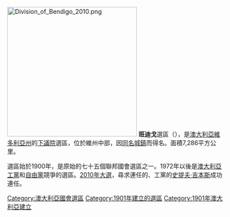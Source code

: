 [[File:Division_of_Bendigo_2010.png|300px]]
'''班迪戈'''選區（{{lang-en|Division of Bendigo}}），是[[澳大利亞|澳大利亞]][[維多利亞州|維多利亞州]]的[[澳大利亞下議院|下議院]]選區，位於維州中部，因[[本迪戈_(維多利亞州)|同名城鎮]]而得名。面積7,286平方公里。

選區始於1900年，是原始的七十五個聯邦國會選區之一。1972年以後是[[澳大利亞工黨|澳大利亞工黨]]和[[澳大利亞自由黨|自由黨]]競爭的選區。[[2010年澳大利亞聯邦大選|2010年大選]]，尋求連任的、工黨的[[史提夫·吉本斯|史提夫·吉本斯]]成功連任。

{{DEFAULTSORT:Bendigo}}
[[Category:澳大利亞國會選區|Category:澳大利亞國會選區]]
[[Category:1901年建立的選區|Category:1901年建立的選區]]
[[Category:1901年澳大利亞建立|Category:1901年澳大利亞建立]]
